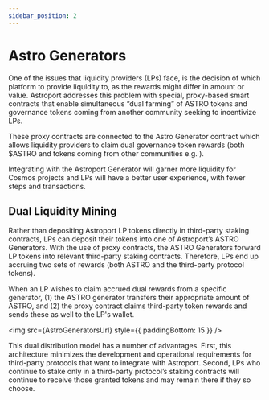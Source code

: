 ```yaml
---
sidebar_position: 2
---
```



# Astro Generators

One of the issues that liquidity providers (LPs) face, is the decision of which platform to provide liquidity to, as the rewards might differ in amount or value. Astroport addresses this problem with special, proxy-based smart contracts that enable simultaneous “dual farming” of ASTRO tokens and governance tokens coming from another community seeking to incentivize LPs.

These proxy contracts are connected to the Astro Generator contract which allows liquidity providers to claim dual governance token rewards (both $ASTRO and tokens coming from other communities e.g. ).

Integrating with the Astroport Generator will garner more liquidity for Cosmos projects and LPs will have a better user experience, with fewer steps and transactions.

## Dual Liquidity Mining

Rather than depositing Astroport LP tokens directly in third-party staking contracts, LPs can deposit their tokens into one of Astroport’s ASTRO Generators. With the use of proxy contracts, the ASTRO Generators forward LP tokens into relevant third-party staking contracts. Therefore, LPs end up accruing two sets of rewards (both ASTRO and the third-party protocol tokens). 

When an LP wishes to claim accrued dual rewards from a specific generator, (1) the ASTRO generator transfers their appropriate amount of ASTRO, and (2) the proxy contract claims third-party token rewards and sends these as well to the LP's wallet.


<img src={AstroGeneratorsUrl} style={{ paddingBottom: 15 }} />


This dual distribution model has a number of advantages. First, this architecture minimizes the development and operational requirements for third-party protocols that want to integrate with Astroport. Second, LPs who continue to stake only in a third-party protocol’s staking contracts will continue to receive those granted tokens and may remain there if they so choose.